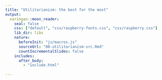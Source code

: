 ```yaml
---
title: "Utilitarianism: the best for the most"
output:
  xaringan::moon_reader:
    seal: false
    css: ["default", "css/raspberry-fonts.css", "css/raspberry.css"]
    lib_dir: libs
    nature:
      beforeInit: "js/macros.js" 
      sourceUrl: "08-utilitarianism-src.Rmd"
      countIncrementalSlides: false
    includes:
      after_body: 
        - "include.html"  
   
---
```

